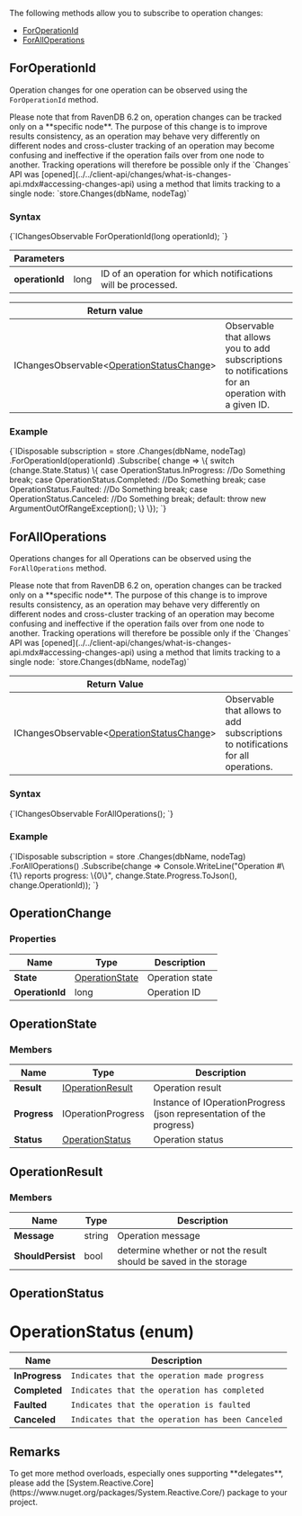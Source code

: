
The following methods allow you to subscribe to operation changes:

- [ForOperationId](../../client-api/changes/how-to-subscribe-to-operation-changes.mdx#foroperationid)
- [ForAllOperations](../../client-api/changes/how-to-subscribe-to-operation-changes.mdx#foralloperations)

## ForOperationId

Operation changes for one operation can be observed using the `ForOperationId` method.

<Admonition type="note" title="">
Please note that from RavenDB 6.2 on, operation changes can be tracked only on a **specific node**.  
The purpose of this change is to improve results consistency, as an operation may behave very differently 
on different nodes and cross-cluster tracking of an operation may become confusing and ineffective if 
the operation fails over from one node to another.  
Tracking operations will therefore be possible only if the `Changes` API was 
[opened](../../client-api/changes/what-is-changes-api.mdx#accessing-changes-api) using a method that limits 
tracking to a single node: `store.Changes(dbName, nodeTag)`  
</Admonition>

### Syntax

<TabItem value="operation_changes_1" label="operation_changes_1">
<CodeBlock language="csharp">
{`IChangesObservable<OperationStatusChange> ForOperationId(long operationId);
`}
</CodeBlock>
</TabItem>

| Parameters | | |
| ------------- | ------------- | ----- |
| **operationId** | long | ID of an operation for which notifications will be processed. |

| Return value | |
| ------------- | ----- |
| IChangesObservable&lt;[OperationStatusChange](../../client-api/changes/how-to-subscribe-to-operation-changes.mdx#operationchange)&gt; | Observable that allows you to add subscriptions to notifications for an operation with a given ID. |

### Example

<TabItem value="operation_changes_2" label="operation_changes_2">
<CodeBlock language="csharp">
{`IDisposable subscription = store
    .Changes(dbName, nodeTag)
    .ForOperationId(operationId)
    .Subscribe(
        change =>
        \{
            switch (change.State.Status)
            \{
                case OperationStatus.InProgress:
                    //Do Something
                    break;
                case OperationStatus.Completed:
                    //Do Something
                    break;
                case OperationStatus.Faulted:
                    //Do Something
                    break;
                case OperationStatus.Canceled:
                    //Do Something
                    break;
                default:
                    throw new ArgumentOutOfRangeException();
            \}
        \});
`}
</CodeBlock>
</TabItem>



## ForAllOperations

Operations changes for all Operations can be observed using the `ForAllOperations` method.

<Admonition type="note" title="">
Please note that from RavenDB 6.2 on, operation changes can be tracked only on a **specific node**.  
The purpose of this change is to improve results consistency, as an operation may behave very differently 
on different nodes and cross-cluster tracking of an operation may become confusing and ineffective if 
the operation fails over from one node to another.  
Tracking operations will therefore be possible only if the `Changes` API was 
[opened](../../client-api/changes/what-is-changes-api.mdx#accessing-changes-api) using a method that limits 
tracking to a single node: `store.Changes(dbName, nodeTag)`  
</Admonition>

| Return Value | |
| ------------- | ----- |
| IChangesObservable&lt;[OperationStatusChange](../../client-api/changes/how-to-subscribe-to-operation-changes.mdx#operationchange)&gt; | Observable that allows to add subscriptions to notifications for all operations. |

### Syntax

<TabItem value="operation_changes_3" label="operation_changes_3">
<CodeBlock language="csharp">
{`IChangesObservable<OperationStatusChange> ForAllOperations();
`}
</CodeBlock>
</TabItem>

### Example

<TabItem value="operation_changes_4" label="operation_changes_4">
<CodeBlock language="csharp">
{`IDisposable subscription = store
    .Changes(dbName, nodeTag)
    .ForAllOperations()
    .Subscribe(change => Console.WriteLine("Operation #\{1\} reports progress: \{0\}", change.State.Progress.ToJson(), change.OperationId));
`}
</CodeBlock>
</TabItem>



## OperationChange

### Properties

| Name | Type | Description |
| ------------- | ------------- | ----- |
| **State** | [OperationState](../../client-api/changes/how-to-subscribe-to-operation-changes.mdx#operationstate) | Operation state |
| **OperationId** | long | Operation ID |



## OperationState

### Members

| Name | Type | Description |
| ------------- | ------------- | ----- |
| **Result** | [IOperationResult](../../client-api/changes/how-to-subscribe-to-operation-changes.mdx#operationresult) | Operation result |
| **Progress** | IOperationProgress| Instance of IOperationProgress (json representation of the progress) |
| **Status** | [OperationStatus](../../client-api/changes/how-to-subscribe-to-operation-changes.mdx#operationstatus) | Operation status |


## OperationResult

### Members

| Name | Type | Description |
| ------------- | ------------- | ----- |
| **Message** | string | Operation message |
| **ShouldPersist** | bool | determine whether or not the result should be saved in the storage |


## OperationStatus

# OperationStatus (enum)

| Name | Description |
| ---- | ----- |
| **InProgress** | `Indicates that the operation made progress` |
| **Completed** | `Indicates that the operation has completed` |
| **Faulted** | `Indicates that the operation is faulted` |
| **Canceled** | `Indicates that the operation has been Canceled` |


## Remarks

<Admonition type="warning" title="">
To get more method overloads, especially ones supporting **delegates**, please add the 
[System.Reactive.Core](https://www.nuget.org/packages/System.Reactive.Core/) package to your project.  
</Admonition>


